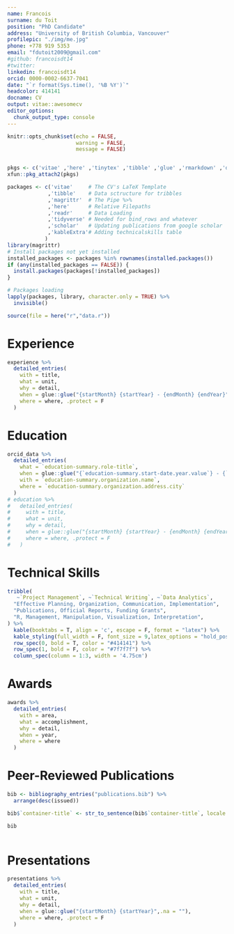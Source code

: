 ```yaml
---
name: Francois 
surname: du Toit
position: "PhD Candidate"
address: "University of British Columbia, Vancouver"
profilepic: "./img/me.jpg"
phone: +778 919 5353
email: "fdutoit2009@gmail.com"
#github: francoisdt14
#twitter: 
linkedin: francoisdt14
orcid: 0000-0002-6637-7041
date: "`r format(Sys.time(), '%B %Y')`"
headcolor: 414141
docname: CV
output: vitae::awesomecv
editor_options: 
  chunk_output_type: console
---
```


```r
knitr::opts_chunk$set(echo = FALSE,
                      warning = FALSE,
                      message = FALSE)


pkgs <- c('vitae' ,'here' ,'tinytex' ,'tibble' ,'glue' ,'rmarkdown' ,'dplyr', 'readr' ,'yaml')
xfun::pkg_attach2(pkgs)

packages <- c('vitae'     # The CV's LaTeX Template
             ,'tibble'    # Data sctructure for tribbles
             ,'magrittr'  # The Pipe %>%
             ,'here'      # Relative Filepaths
             ,'readr'     # Data Loading
             ,'tidyverse' # Needed for bind_rows and whatever
             ,'scholar'   # Updating publications from google scholar
             ,'kableExtra'# Adding technicalskills table
            )
library(magrittr)
# Install packages not yet installed
installed_packages <- packages %in% rownames(installed.packages())
if (any(installed_packages == FALSE)) {
  install.packages(packages[!installed_packages])
}

# Packages loading
lapply(packages, library, character.only = TRUE) %>%
  invisible()

source(file = here("r","data.r"))

```

# Experience

```r

experience %>%
  detailed_entries(
    with = title,
    what = unit,
    why = detail,
    when = glue::glue("{startMonth} {startYear} - {endMonth} {endYear}",.na = ""),
    where = where, .protect = F
  )

```

# Education

```r

orcid_data %>%
  detailed_entries(
    what = `education-summary.role-title`,
    when = glue::glue("{`education-summary.start-date.year.value`} - {`education-summary.end-date.year.value`}"),
    with = `education-summary.organization.name`,
    where = `education-summary.organization.address.city`
  )
# education %>%
#   detailed_entries(
#     with = title,
#     what = unit,
#     why = detail,
#     when = glue::glue("{startMonth} {startYear} - {endMonth} {endYear}",.na = ""),
#     where = where, .protect = F
#   )

```

# Technical Skills 

```r
tribble(
   ~`Project Management`, ~`Technical Writing`, ~`Data Analytics`,
  "Effective Planning, Organization, Communication, Implementation",
  "Publications, Official Reports, Funding Grants",
  "R, Management, Manipulation, Visualization, Interpretation",
) %>%
  kable(booktabs = T, align = 'c', escape = F, format = "latex") %>%
  kable_styling(full_width = F, font_size = 9,latex_options = "hold_position") %>% 
  row_spec(0, bold = T, color = "#414141") %>% 
  row_spec(1, bold = F, color = "#7f7f7f") %>% 
  column_spec(column = 1:3, width = '4.75cm')
```

\pagebreak

# Awards

```r

awards %>%
  detailed_entries(
    with = area,
    what = accomplishment,
    why = detail,
    when = year,
    where = where
  )

```

# Peer-Reviewed Publications

```r
bib <- bibliography_entries("publications.bib") %>%
  arrange(desc(issued))

bib$`container-title` <- str_to_sentence(bib$`container-title`, locale = "en")

bib
  
```

# Presentations

```r

presentations %>%
  detailed_entries(
    with = title,
    what = unit,
    why = detail,
    when = glue::glue("{startMonth} {startYear}",.na = ""),
    where = where, .protect = F
  )

```

